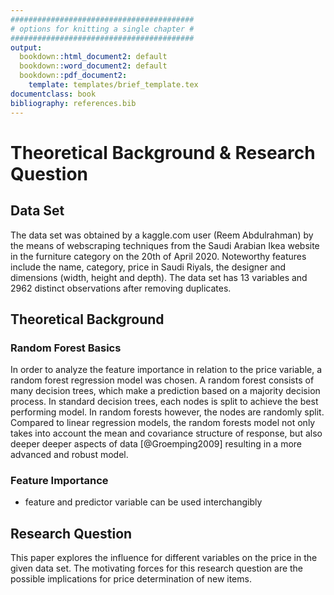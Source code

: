 ```yaml
---
#########################################
# options for knitting a single chapter #
#########################################
output:
  bookdown::html_document2: default
  bookdown::word_document2: default
  bookdown::pdf_document2:
    template: templates/brief_template.tex
documentclass: book
bibliography: references.bib
---
```


# Theoretical Background & Research Question 

## Data Set
\textcolor{gray}{by P. Krück}
The data set was obtained by a kaggle.com user (Reem Abdulrahman) by the means of webscraping techniques from the Saudi Arabian Ikea website in the furniture category on the 20th of April 2020. Noteworthy features include the name, category, price in Saudi Riyals, the designer and dimensions (width, height and depth). The data set has 13 variables and 2962 distinct observations after removing duplicates.

## Theoretical Background {#theoretical_background}

### Random Forest Basics
\textcolor{gray}{by J. Pein}

In order to analyze the feature importance in relation to the price variable, a random forest regression model was chosen. A random forest consists of many decision trees, which make a prediction based on a majority decision process. In standard decision trees, each nodes is split to achieve the best performing model. In random forests however, the nodes are randomly split. Compared to linear regression models, the random forests model not only takes into account the mean and covariance structure of response, but also deeper deeper aspects of data [@Groemping2009] resulting in a more advanced and robust model. 

### Feature Importance
\textcolor{gray}{by J. Pein}

- feature and predictor variable can be used interchangibly

## Research Question {#research_question}
\textcolor{gray}{by P. Krück}
This paper explores the influence for different variables on the price in the given data set. The motivating forces for this research question are the possible implications for price determination of new items.